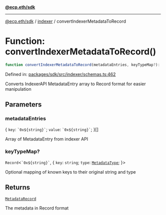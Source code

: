 [**@ecp.eth/sdk**](../../index.mdx)

***

[@ecp.eth/sdk](/sdk-reference/index.mdx) / [indexer](/sdk-reference/indexer/index.mdx) / convertIndexerMetadataToRecord

# Function: convertIndexerMetadataToRecord()

```ts
function convertIndexerMetadataToRecord(metadataEntries, keyTypeMap?): MetadataRecord;
```

Defined in: [packages/sdk/src/indexer/schemas.ts:462](https://github.com/ecp-eth/comments-monorepo/blob/main/packages/sdk/src/indexer/schemas.ts#L462)

Converts IndexerAPI MetadataEntry array to Record format for easier manipulation

## Parameters

### metadataEntries

\{
  `key`: `` `0x${string}` ``;
  `value`: `` `0x${string}` ``;
\}[]

Array of MetadataEntry from indexer API

### keyTypeMap?

`Record`\<`` `0x${string}` ``, \{
  `key`: `string`;
  `type`: [`MetadataType`](/sdk-reference/comments/type-aliases/MetadataType.mdx);
\}\>

Optional mapping of known keys to their original string and type

## Returns

[`MetadataRecord`](/sdk-reference/comments/type-aliases/MetadataRecord.mdx)

The metadata in Record format
